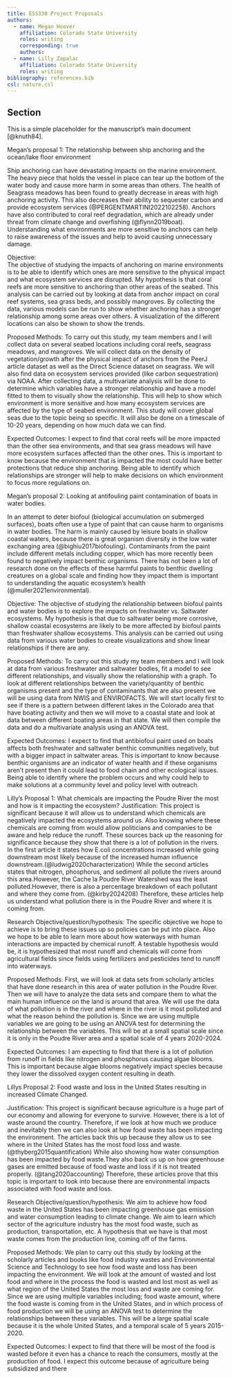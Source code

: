 ```yaml
---
title: ESS330 Project Proposals
authors:
  - name: Megan Hoover
    affiliation: Colorado State University
    roles: writing
    corresponding: true
    authors:
  - name: Lilly Zapalac
    affiliation: Colorado State University
    roles: writing
bibliography: references.bib
csl: nature.csl
---
```


## Section
This is a simple placeholder for the manuscript's main document [@knuth84].

Megan’s proposal 1: The relationship between ship anchoring and the ocean/lake floor environment 

Ship anchoring can have devastating impacts on the marine environment. The heavy piece that holds the vessel in place can tear up the bottom of the water body and cause more harm in some areas than others. The health of Seagrass meadows has been found to greatly decrease in areas with high anchoring activity. This also decreases their ability to sequester carbon and provide ecosystem services (@PERGENTMARTINI2022102258). Anchors have also contributed to coral reef degradation, which are already under threat from climate change and overfishing (@flynn2019boat). Understanding what environments are more sensitive to anchors can help to raise awareness of the issues and help to avoid causing unnecessary damage. 

Objective:  
The objective of studying the impacts of anchoring on marine environments is to be able to identify which ones are more sensitive to the physical impact and what ecosystem services are disrupted. My hypothesis is that coral reefs are more sensitive to anchoring than other areas of the seabed. This analysis can be carried out by looking at data from anchor impact on coral reef systems, sea grass beds, and possibly mangroves. By collecting the data, various models can be run to show whether anchoring has a stronger relationship among some areas over others. A visualization of the different locations can also be shown to show the trends. 

 

Proposed Methods: 
To carry out this study, my team members and I will collect data on several seabed locations including coral reefs, seagrass meadows, and mangroves. We will collect data on the density of vegetation/growth after the physical impact of anchors from the PeerJ article dataset as well as the Direct Science dataset on seagrass.  We will also find data on ecosystem services provided (like carbon sequestration) via NOAA. After collecting data, a multivariate analysis will be done to determine which variables have a stronger relationship and have a model fitted to them to visually show the relationship. This will help to show which environment is more sensitive and how many ecosystem services are affected by the type of seabed environment. This study will cover global seas due to the topic being so specific. It will also be done on a timescale of 10-20 years, depending on how much data we can find. 

Expected Outcomes: 
 I expect to find that coral reefs will be more impacted than the other sea environments, and that sea grass meadows will have more ecosystem surfaces affected than the other ones. This is important to know because the environment that is impacted the most could have better protections that reduce ship anchoring. Being able to identify which relationships are stronger will help to make decisions on which environment to focus more regulations on. 
 
 
 
 Megan’s proposal 2: Looking at antifouling paint contamination of boats in water bodies. 

In an attempt to deter biofoul (biological accumulation on submerged surfaces), boats often use a type of paint that can cause harm to organisms in water bodies. The harm is mainly caused by leisure boats in shallow coastal waters, because there is great organism diversity in the low water exchanging area (@bighiu2017biofouling). Contaminants from the paint include different metals including copper, which has more recently been found to negatively impact benthic organisms. There has not been a lot of research done on the effects of these harmful paints to benthic dwelling creatures on a global scale and finding how they impact them is important to understanding the aquatic ecosystem's health (@muller2021environmental). 

Objective:
The objective of studying the relationship between biofoul paints and water bodies is to explore the impacts on freshwater vs. Saltwater ecosystems. My hypothesis is that due to saltwater being more corrosive, shallow coastal ecosystems are likely to be more affected by biofoul paints than freshwater shallow ecosystems. This analysis can be carried out using data from various water bodies to create visualizations and show linear relationships if there are any. 

Proposed Methods:
To carry out this study my team members and I will look at data from various freshwater and saltwater bodies, fit a model to see different relationships, and visually show the relationship with a graph. To look at different relationships between the variety/quantity of benthic organisms present and the type of contaminants that are also present we will be using data from NWIS and ENVIROFACTS. We will start locally first to see if there is a pattern between different lakes in the Colorado area that have boating activity and then we will move to a coastal state and look at data between different boating areas in that state. We will then compile the data and do a multivariate analysis using an ANOVA test. 

Expected Outcomes:
I expect to find that antibiofoul paint used on boats affects both freshwater and saltwater benthic communities negatively, but with a bigger impact in saltwater areas. This is important to know because benthic organisms are an indicator of water health and if these organisms aren’t present then it could lead to food chain and other ecological issues. Being able to identify where the problem occurs and why could help to make solutions at a community level and policy level with outreach. 


Lilly’s Proposal 1: What chemicals are impacting the Poudre River the most and how is it impacting the ecosystem?
Justification: This project is significant because it will allow us to understand which chemicals are negatively impacted the ecosystems around us. Also knowing where these chemicals are coming from would allow politicians and companies to be aware and help reduce the runoff. These sources back up the reasoning for significance because they show that there is a lot of pollution in the rivers. In the first article it states how E.coli concentrations increased while going downstream most likely because of the increased human influence downstream.(@ludwig2020characterization) While the second articles states that nitrogen, phosphorus, and sediment all pollute the rivers around this area.However, the Cache la Poudre River Watershed was the least polluted.However, there is also a percentage breakdown of each pollutant and where they come from. (@kirby2024208) Therefore, these articles help us understand what pollution there is in the Poudre River and where it is coming from.



Research Objective/question/hypothesis: The specific objective we hope to achieve is to bring these issues up so policies can be put into place. Also we hope to be able to learn more about how waterways with human interactions are impacted by chemical runoff. A testable hypothesis would be, it is hypothesized that most runoff and chemicals will come from agricultural fields since fields using fertilizers and pesticides tend to runoff into waterways.

Proposed Methods: First, we will look at data sets from scholarly articles that have done research in this area of water pollution in the Poudre River. Then we will have to analyze the data sets and compare them to what the main human influence on the land is around that area. We will use the data of what pollution is in the river and where in the river is it most polluted and what the reason behind the pollution is. Since we are using multiple variables we are going to be using an ANOVA test for determining the relationship between the variables. This will be at a small spatial scale since it is only in the Poudre River area and a spatial scale of 4 years 2020-2024. 


Expected Outcomes: I am expecting to find that there is a lot of pollution from runoff in fields like nitrogen and phosphorus causing algae blooms. This is important because algae blooms negatively impact species because they lower the dissolved oxygen content resulting in death.



Lillys Proposal 2: Food waste and loss in the United States resulting in increased Climate Changed.

Justification: This project is significant because agriculture is a huge part of our economy and allowing for everyone to survive. However, there is a lot of waste around the country. Therefore, if we look at how much we produce and inevitably then we can also look at how food waste has been impacting the environment. The articles back this up because they allow us to see where in the United States has the most food loss and waste. (@thyberg2015quantification) While also showing how water consumption has been impacted by food waste.They also back us up on how greenhouse gases are emitted because of food waste and loss if it is not treated properly. (@tang2020accounting) Therefore, these articles prove that this topic is important to look into because there are environmental impacts associated with food waste and loss.



Research Objective/question/hypothesis: We aim to achieve how food waste in the United States has been impacting greenhouse gas emission and water consumption leading to climate change. We aim to learn which sector of the agriculture industry has the most food waste, such as production, transportation, etc. A hypothesis that we have is that most waste comes from the production line, coming off of the farms. 

Proposed Methods: We plan to carry out this study by looking at the scholarly articles and books like food industry wastes and Environmental Science and Technology to see how food waste and loss has been impacting the environment. We will look at the amount of wasted and lost food and where in the process the food is wasted and lost most as well as what region of the United States the most loss and waste are coming for. Since we are using multiple variables including; food waste amount, where the food waste is coming from in the United States, and in which process of food production  we will be using an ANOVA test to determine the relationships between these variables. This will be a large spatial scale because it is the whole United States, and a temporal scale of 5 years 2015-2020. 

Expected Outcomes: I expect to find that there will be most of the food is wasted before it even has a chance to reach the consumers, mostly at the production of food. I expect this outcome because of agriculture being subsidized and there 

